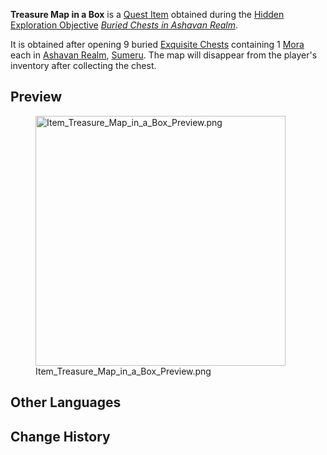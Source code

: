 {{Item Infobox
|id           = 101967
|image        = Item Treasure Map in a Box.png
|type         = Quest Items
|description  = A treasure map placed at the bottom of a box. It indicates the location of the "good stuff" with simple markings.
|source1      = Open 9 buried Exquisite chests containing 1 Mora in [[Ashavan Realm]]
}}
'''Treasure Map in a Box''' is a [[Quest Item]] obtained during the [[Hidden Exploration Objective]] ''[[Buried Chests in Ashavan Realm]]''.

It is obtained after opening 9 buried [[Exquisite Chest]]s containing 1 [[Mora]] each in [[Ashavan Realm]], [[Sumeru]]. The map will disappear from the player's inventory after collecting the chest.

==Preview==
[[File:Item Treasure Map in a Box Preview.png|400px]]

==Other Languages==
{{Other Languages
|default_hidden = 1
|en      = Treasure Map in a Box
|zhs     = 箱底的藏宝图
|zhs_rm  = Xiāngdǐ de Cángbǎo-tú
|zht     = 箱底的藏寶圖
|zht_rm  = Xiāngdǐ de Cángbǎo-tú
|ja      = 筐底の宝の地図
|ja_rm   = Kyoutei no Takara no Chizu
|ko      = 상자 바닥의 보물지도
|ko_rm   = Sangja Badak-ui Bomuljido
|es      = Mapa del tesoro escondido en un cofre
|fr      = Carte au trésor dans une boîte
|ru      = Карта сокровищ со дна сундука
|th      = แผนที่ขุมทรัพย์ใต้หีบ
|th_rm   = 
|vi      = Bản Đồ Kho Báu Trong Rương
|de      = Schatzkarte in einer Kiste
|id      = Peta Harta Karun di bawah Kotak
|pt      = Mapa do Tesouro Escondido em Uma Caixa
|tr      = Kutudaki Hazine Haritası
|it      = Mappa del tesoro in una scatola
}}

==Change History==
{{Change History|3.0}}